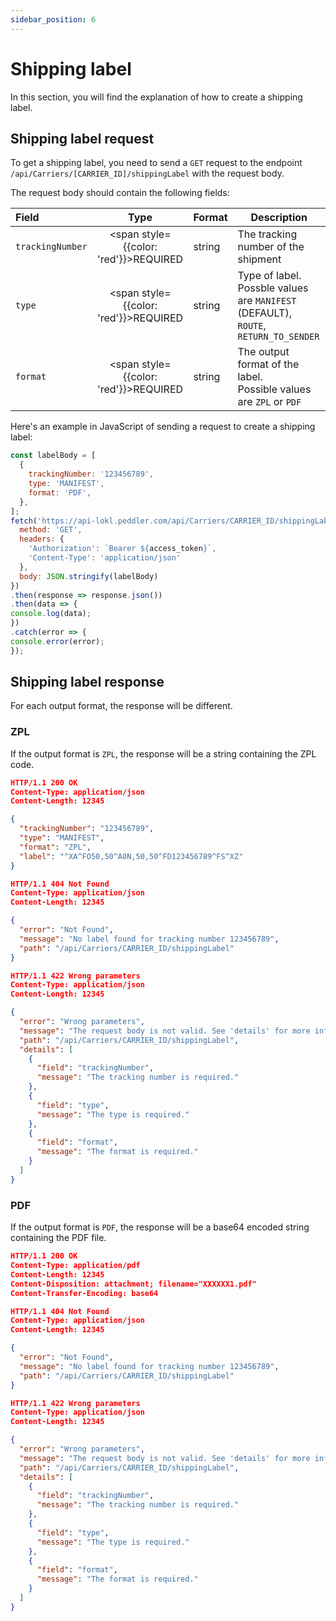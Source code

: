 ```yaml
---
sidebar_position: 6
---
```


# Shipping label

In this section, you will find the explanation of how to create a shipping label.

## Shipping label request

To get a shipping label, you need to send a `GET` request to the endpoint `/api/Carriers/[CARRIER_ID]/shippingLabel` with the request body.

The request body should contain the following fields:

| **Field** | **Type** | **Format** | **Description** |
|:---|:---:|---|---|
| ``trackingNumber`` | <span style={{color: 'red'}}>REQUIRED</span> | string | The tracking number of the shipment |
| ``type`` | <span style={{color: 'red'}}>REQUIRED</span> | string | Type of label.<br />Possble values are ``MANIFEST`` (DEFAULT),  ``ROUTE``, ``RETURN_TO_SENDER``  |
| ``format`` | <span style={{color: 'red'}}>REQUIRED</span> | string | The output format of the label.<br />Possible values are ``ZPL`` or ``PDF`` |

Here's an example in JavaScript of sending a request to create a shipping label:

```js title="shippingLabel.js"
const labelBody = [
  {
    trackingNumber: '123456789',
    type: 'MANIFEST',
    format: 'PDF',
  },
];
fetch('https://api-lokl.peddler.com/api/Carriers/CARRIER_ID/shippingLabel', {
  method: 'GET',
  headers: {
    'Authorization': `Bearer ${access_token}`,
    'Content-Type': 'application/json'
  },
  body: JSON.stringify(labelBody)
})
.then(response => response.json())
.then(data => {
console.log(data);
})
.catch(error => {
console.error(error);
});
```

## Shipping label response

For each output format, the response will be different.

### ZPL

If the output format is `ZPL`, the response will be a string containing the ZPL code.

```json title="ZPL response 200 OK"
HTTP/1.1 200 OK
Content-Type: application/json
Content-Length: 12345

{
  "trackingNumber": "123456789",
  "type": "MANIFEST",
  "format": "ZPL",
  "label": "^XA^FO50,50^A0N,50,50^FD123456789^FS^XZ"
}
```

```json title="ZPL response 404 Not Found"
HTTP/1.1 404 Not Found
Content-Type: application/json
Content-Length: 12345

{
  "error": "Not Found",
  "message": "No label found for tracking number 123456789",
  "path": "/api/Carriers/CARRIER_ID/shippingLabel"
}
```

```json title="ZPL response 422 Wrong parameters"
HTTP/1.1 422 Wrong parameters
Content-Type: application/json
Content-Length: 12345

{
  "error": "Wrong parameters",
  "message": "The request body is not valid. See 'details' for more information.",
  "path": "/api/Carriers/CARRIER_ID/shippingLabel",
  "details": [
    {
      "field": "trackingNumber",
      "message": "The tracking number is required."
    },
    {
      "field": "type",
      "message": "The type is required."
    },
    {
      "field": "format",
      "message": "The format is required."
    }
  ]
}
```

### PDF

If the output format is `PDF`, the response will be a base64 encoded string containing the PDF file.

```json title="PDF response 200 OK"
HTTP/1.1 200 OK
Content-Type: application/pdf
Content-Length: 12345
Content-Disposition: attachment; filename="XXXXXX1.pdf"
Content-Transfer-Encoding: base64
```

```json title="PDF response 404 Not Found"
HTTP/1.1 404 Not Found
Content-Type: application/json
Content-Length: 12345

{
  "error": "Not Found",
  "message": "No label found for tracking number 123456789",
  "path": "/api/Carriers/CARRIER_ID/shippingLabel"
}
```

```json title="PDF response 422 Wrong parameters"
HTTP/1.1 422 Wrong parameters
Content-Type: application/json
Content-Length: 12345

{
  "error": "Wrong parameters",
  "message": "The request body is not valid. See 'details' for more information.",
  "path": "/api/Carriers/CARRIER_ID/shippingLabel",
  "details": [
    {
      "field": "trackingNumber",
      "message": "The tracking number is required."
    },
    {
      "field": "type",
      "message": "The type is required."
    },
    {
      "field": "format",
      "message": "The format is required."
    }
  ]
}
```